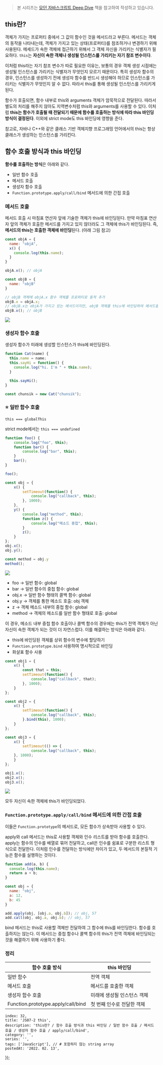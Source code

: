 
> 본 시리즈는 [모던 자바스크립트 Deep Dive](https://shopping.interpark.com/product/productInfo.do?prdNo=8860873922&gclid=Cj0KCQiA8vSOBhCkARIsAGdp6RTfL-5qEwmr40NR6B9YBGQ6guONHQBhK5HrT98QWi8ywi6hXhUqVo4aAssyEALw_wcB) 책을 참고하여 작성하고 있습니다.

## this란?

객체가 가지는 프로퍼티 중에서 그 값이 함수인 것을 메서드라고 부른다. 메서드는 객체의 동작을 나타내는데, 객체가 가지고 있는 상태(프로퍼티)를 참조하거나 변경하기 위해 사용된다. 메세드가 속한 객체에 접근하기 위해서 그 객체 자신을 가리키는 식별자가 필요하다. `this`는 **자신이 속한 객체나 생성될 인스턴스를 가리키는 자기 참조 변수이다**.

이처럼 this라는 자기 참조 변수가 따로 필요한 이유는, 보통의 경우 객체 생성 시점에는 생성될 인스턴스를 가리키는 식별자가 무엇인지 모르기 때문이다. 특히 생성자 함수의 경우, 인스턴스를 생성하기 전에 생성자 함수를 반드시 생성해야 하므로 인스턴스를 가리키는 식별자가 무엇인지 알 수 없다. 따라서 this를 통해 생성될 인스턴스를 가리키게 된다.

함수가 호출되면, 함수 내부로 this와 arguments 객체가 암묵적으로 전달된다. 따라서 별도의 처리를 해주지 않아도 지역변수처럼 this와 arguments를 사용할 수 있다. 이처럼 **this는 함수가 호출될 때 전달되기 때문에 함수를 호출하는 방식에 따라 this 바인딩 방식이 결정된다**. 이외에 strict mode도 this 바인딩에 영향을 준다.

참고로, 자바나 C++와 같은 클래스 기반 객체지향 프로그래밍 언어에서의 this는 항상 클래스가 생성하는 인스턴스를 가리킨다.

## 함수 호출 방식과 this 바인딩

**함수를 호출하는 방식**은 아래와 같다.

- 일반 함수 호출
- 메서드 호출
- 생성자 함수 호출
- `Function.prototype.apply/call/bind` 메서드에 의한 간접 호출

### 메서드 호출

메서드 호출 시 마침표 연산자 앞에 기술한 객체가 this에 바인딩된다. 만약 마침표 연산자 앞의 객체가 호출한 메서드를 가지고 있지 않더라도 그 객체에 this가 바인딩된다. 즉, **메서드의 this는 호출한 객체에 바인딩**된다. (아래 그림 참고)

```jsx
const objA = {
  name: "objA",
  x() {
    console.log(this.name);
  }
}

objA.x(); // objA

const objB = {
  name: "objB"
}

// objB 객체에 objA.x 함수 객체를 프로퍼티로 동적 추가
objB.x = objA.x;
// objB.x는 objA가 가지고 있는 메서드이지만, objB 객체를 this에 바인딩하여 메서드를 실행한다
objB.x(); // objB
```
![](https://images.velog.io/images/ooooorobo/post/9a583bec-31e7-42da-a58e-d42bb7fef944/Untitled%20Diagram.drawio.png)

### 생성자 함수 호출

생성자 함수가 미래에 생성할 인스턴스가 this에 바인딩된다.

```jsx
function Cat(name) {
  this.name = name;
  this.sayHi = function() {
    console.log("hi. I'm " + this.name);
  }

  this.sayHi();
}

const chunsik = new Cat("chunsik");
```

### ⭐️ 일반 함수 호출

`this === globalThis`

strict mode에서는 `this === undefined`

```jsx
function foo() {
	console.log("foo", this);
	function bar() {
		console.log("bar", this);
	}
	bar();
}

foo();

const obj = {
	x() {
		setTimeout(function() {
			console.log("callback", this);
		}, 1000);
	},
	y() {
		console.log("method", this);
		function z() {
			console.log("메소드 중첩", this);
		}
		z();
	}
};
obj.x();
obj.y();

const method = obj.y
method();
```

![](https://images.velog.io/images/ooooorobo/post/b5614dad-f6ac-49d4-9e82-3c1f20844fc9/image.png)

- foo → 일반 함수: global
- bar → 일반 함수의 중첩 함수: global
- obj.x → 일반 함수 형태의 콜백 함수: global
- obj.y → 객체를 통한 메소드 호출: obj 객체
- z → 객체 메소드 내부의 중첩 함수: global
- method → 객체의 메소드를 일반 함수 형태로 호출: global

이 경우, 메소드 내부 중첩 함수 호출이나 콜백 함수의 경우에는 this가 전역 객체가 아닌 자신이 속한 객체가 되는 것이 더 자연스럽다. 이를 해결하는 방식은 아래와 같다.

- this에 바인딩된 객체를 상위 함수의 변수에 할당하기
- `Function.prototype.bind` 사용하여 명시적으로 바인딩
- 화살표 함수 사용

```jsx
const obj1 = {
	x() {
		const that = this;
		setTimeout(function() {
			console.log("callback", that);
		}, 1000);
	}
};

const obj2 = {
	x() {
		setTimeout(function() {
			console.log("callback", this);
		}.bind(this), 1000);
	}
};

const obj3 = {
	x() {
		setTimeout(() => {
			console.log("callback", this);
    }, 1000);
	}
};

obj1.x();
obj2.x();
obj3.x();
```

![](https://images.velog.io/images/ooooorobo/post/1f9a2061-71e5-4d7c-8b9a-a1e568b030ab/image.png)

모두 자신이 속한 객체에 this가 바인딩되었다.

### `Function.prototype.apply/call/bind` 메서드에 의한 간접 호출

이들은 `Function.prototype`의 메서드로, 모든 함수가 상속받아 사용할 수 있다.

apply와 call 메서드는 this로 사용할 객체와 인수 리스트를 받아 함수를 호출한다. apply는 함수의 인수를 배열로 묶어 전달하고, call은 인수를 쉼표로 구분한 리스트 형식으로 전달한다. 이처럼 인수를 전달하는 방식에만 차이가 있고, 두 메서드의 본질적 기능은 함수를 실행하는 것이다.

```jsx
function add(a, b) {
  console.log(this.name);
  return a + b;
}

const obj = {
  name: "obj",
  a: 12,
  b: 45
}

add.apply(obj, [obj.a, obj.b]); // obj, 57
add.call(obj, obj.a, obj.b); // obj, 57
```

bind 메서드는 this로 사용할 객체만 전달하여 그 함수에 this를 바인딩한다. 함수를 호출하지는 않는다. 이 메서드는 중첩 함수나 콜백 함수의 this가 전역 객체에 바인딩되는 것을 해결하기 위해 사용하기 좋다.

### 정리

| 함수 호출 방식 | this 바인딩 |
| --- | --- |
| 일반 함수 | 전역 객체 |
| 메서드 호출 | 메서드를 호출한 객체 |
| 생성자 함수 호출 | 미래에 생성될 인스턴스 객체 |
| Function.prototype.apply/call/bind | 첫 번째 인수로 전달한 객체 |

    index: 32,
    title: 'JS07-2 this',
    description: 'this란? / 함수 호출 방식과 this 바인딩 / 일반 함수 호출 / 메서드 호출 / 생성자 함수 호출 / apply/call/bind',
    category: '',
    series: '',
    tags: ['JavaScript'], // # 포함하지 않는 string array
    postedAt: '2022. 02. 13',
});